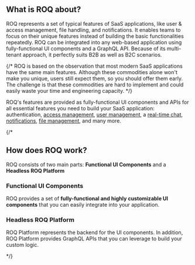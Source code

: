 
## What is ROQ about?

ROQ represents a set of typical features of SaaS applications, like user & access management, file handling, and
notifications. It enables teams to focus on their unique features instead of building the basic functionalities
repeatedly. ROQ can be integrated into any web-based application using fully-functional UI components and a GraphQL API.
Because of its multi-tenant approach, it perfectly suits B2B as well as B2C scenarios.

{/* ROQ is based on the observation that most modern SaaS applications have the same main features. Although these
commodities alone won't make you unique, users still expect them, so you should offer them early. The challenge is that
these commodities are hard to implement and could easily waste your time and engineering capacity. */}

ROQ's features are provided as fully-functional UI components and APIs for all essential features you need to build
your SaaS application:
authentication, [access management](/feature-guides/access-management), [user management](/feature-guides/users),
a [real-time chat](feature-guides/chat), [notifications](feature-guides/notifications), [file management](feature-guides/files),
and many more.

{/*

## How does ROQ work?

ROQ consists of two main parts: **Functional UI Components** and a **Headless ROQ Platform**

### Functional UI Components

ROQ provides a set of **fully-functional and highly customizable UI components** that you can easily integrate into your
application.

### Headless ROQ Platform

ROQ Platform represents the backend for the UI components. In addition, ROQ Platform provides
GraphQL APIs that you can leverage to build your custom logic.

*/}

